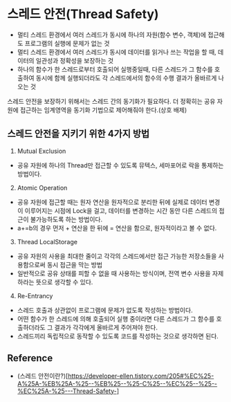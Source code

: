 # 스레드 안전(Thread Safety)

- 멀티 스레드 환경에서 여러 스레드가 동시에 하나의 자원(함수 변수, 객체)에 접근해도 프로그램의 실행에 문제가 없는 것
- 멀티 스레드 환경에서 여러 스레드가 동시에 데이터를 읽거나 쓰는 작업을 할 때, 데이터의 일관성과 정확성을 보장하는 것
- 하나의 함수가 한 스레드로부터 호출되어 실행중일때, 다른 스레드가 그 함수를 호출하여 동시에 함께 실행되더라도 각 스레드에서의 함수의 수행 결과가 올바르게 나오는 것

스레드 안전을 보장하기 위해서는 스레드 간의 동기화가 필요하다. 더 정확히는 공유 자원에 접근하는 임계영역을 동기화 기법으로
제어해줘야 한다.(상호 배제)

## 스레드 안전을 지키기 위한 4가지 방법

1. Mutual Exclusion

- 공유 자원에 하나의 Thread만 접근할 수 있도록 뮤텍스, 세마포어로 락을 통제하는 방법이다.

2. Atomic Operation

- 공유 자원에 접근할 때는 원자 연산을 원자적으로 분리한 뒤에 실제로 데이터 변경이 이루어지는 시점에 Lock을 걸고,
  데이터를 변경하는 시간 동안 다른 스레드의 접근이 불가능하도록 하는 방법이다.
- a+=b의 경우 먼저 + 연산을 한 뒤에 = 연산을 함으로, 원자적이라고 볼 수 없다.

3. Thread LocalStorage

- 공유 자원의 사용을 최대한 줄이고 각각의 스레드에서만 접근 가능한 저장소들을 사용함으로써 동시 접근을 막는 방법
- 일반적으로 공유 상태를 피할 수 없을 때 사용하는 방식이며, 전역 변수 사용을 자제하라는 뜻으로 생각할 수 있다.

4. Re-Entrancy

- 스레드 호출과 상관없이 프로그램에 문제가 없도록 작성하는 방법이다.
- 어떤 함수가 한 스레드에 의해 호출되어 실행 중이라면 다른 스레드가 그 함수를 호출하더라도 그 결과가 각각에게
  올바르게 주어져야 한다.
- 스레드끼리 독립적으로 동작할 수 있도록 코드를 작성하는 것으로 생각하면 된다.

## Reference

- (스레드 안전이란?)[https://developer-ellen.tistory.com/205#%EC%25-A%25A-%EB%25A-%25--%EB%25--%25-C%25--%EC%25--%25--%EC%25A-%25---Thread-Safety-]
